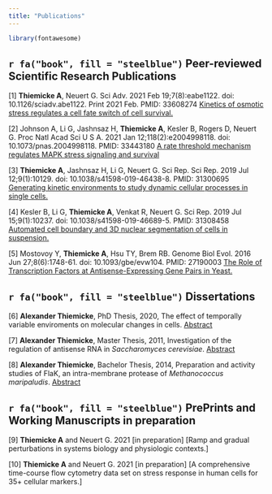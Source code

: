 ```yaml
---
title: "Publications"
---
```

```r
library(fontawesome)
```

## `r fa("book", fill = "steelblue")` Peer-reviewed Scientific Research Publications

[1] **Thiemicke A**, Neuert G. Sci Adv. 2021 Feb 19;7(8):eabe1122. doi: 10.1126/sciadv.abe1122. Print 2021 Feb. PMID: 33608274 
[Kinetics of osmotic stress regulates a cell fate switch of cell survival.](https://advances.sciencemag.org/content/7/8/eabe1122.abstract)

[2] Johnson A, Li G, Jashnsaz H, **Thiemicke A**, Kesler B, Rogers D, Neuert G. Proc Natl Acad Sci U S A. 2021 Jan 12;118(2):e2004998118. doi: 10.1073/pnas.2004998118. PMID: 33443180
[A rate threshold mechanism regulates MAPK stress signaling and survival](https://www.pnas.org/content/118/2/e2004998118.short)

[3] **Thiemicke A**, Jashnsaz H, Li G, Neuert G. Sci Rep. Sci Rep. 2019 Jul 12;9(1):10129. doi: 10.1038/s41598-019-46438-8. PMID: 31300695
[Generating kinetic environments to study dynamic cellular processes in single cells.](https://www.ncbi.nlm.nih.gov/pubmed/31300695)

[4] Kesler B, Li G, **Thiemicke A**, Venkat R, Neuert G. Sci Rep. 2019 Jul 15;9(1):10237. doi: 10.1038/s41598-019-46689-5. PMID: 31308458
[Automated cell boundary and 3D nuclear segmentation of cells in suspension.](https://www.ncbi.nlm.nih.gov/pubmed/31308458)

[5] Mostovoy Y, **Thiemicke A**, Hsu TY, Brem RB. Genome Biol Evol. 2016 Jun 27;8(6):1748-61. doi: 10.1093/gbe/evw104. PMID: 27190003
[The Role of Transcription Factors at Antisense-Expressing Gene Pairs in Yeast.](https://www.ncbi.nlm.nih.gov/pubmed/27190003)

## `r fa("book", fill = "steelblue")` Dissertations

[6] **Alexander Thiemicke**, PhD Thesis, 2020, The effect of temporally variable enviroments on molecular changes in cells. [Abstract](https://athiemicke.com/abstractPhD.html)

[7] **Alexander Thiemicke**, Master Thesis, 2011, Investigation of the regulation of antisense RNA in *Saccharomyces cerevisiae*. [Abstract](https://athiemicke.com/abstractMS.html)

[8] **Alexander Thiemicke**, Bachelor Thesis, 2014, Preparation and activity studies of FlaK, an intra-membrane protease of *Methanococcus maripaludis*.
[Abstract](https://athiemicke.com/abstractBS.html)

## `r fa("book", fill = "steelblue")` PrePrints and Working Manuscripts in preparation

[9] **Thiemicke A** and Neuert G. 2021 [in preparation]
[Ramp and gradual perturbations in systems biology and physiologic contexts.]

[10] **Thiemicke A** and Neuert G. 2021 [in preparation]
[A comprehensive time-course flow cytometry data set on stress response in human cells for 35+ cellular markers.]
